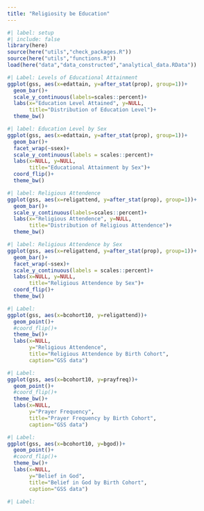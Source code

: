 ```yaml
---
title: "Religiosity be Education"
---
```


```r
#| label: setup
#| include: false
library(here)
source(here("utils","check_packages.R"))
source(here("utils","functions.R"))
load(here("data","data_constructed","analytical_data.RData"))
```



```r
#| Label: Levels of Educational Attainment
ggplot(gss, aes(x=edattain, y=after_stat(prop), group=1))+
  geom_bar()+
  scale_y_continuous(labels=scales::percent)+
  labs(x="Education Level Attained", y=NULL, 
       title="Distribution of Education Level")+
  theme_bw()
```



```r
#| label: Education Level by Sex
ggplot(gss, aes(x=edattain, y=after_stat(prop), group=1))+
  geom_bar()+
  facet_wrap(~ssex)+
  scale_y_continuous(labels = scales::percent)+
  labs(x=NULL, y=NULL, 
       title="Educational Attainment by Sex")+
  coord_flip()+
  theme_bw()
```



```r
#| label: Religious Attendence 
ggplot(gss, aes(x=religattend, y=after_stat(prop), group=1))+
  geom_bar()+
  scale_y_continuous(labels=scales::percent)+
  labs(x="Religious Attendence", y=NULL, 
       title="Distribution of Religious Attendence")+
  theme_bw()
```

```r
#| label: Religious Attendence by Sex
ggplot(gss, aes(x=religattend, y=after_stat(prop), group=1))+
  geom_bar()+
  facet_wrap(~ssex)+
  scale_y_continuous(labels = scales::percent)+
  labs(x=NULL, y=NULL, 
       title="Religious Attendence by Sex")+
  coord_flip()+
  theme_bw()
```



```r
#| Label: 
ggplot(gss, aes(x=bcohort10, y=religattend))+
  geom_point()+
  #coord_flip()+
  theme_bw()+
  labs(x=NULL,
       y="Religious Attendence",
       title="Religious Attendence by Birth Cohort",
       caption="GSS data")
```




```r
#| Label: 
ggplot(gss, aes(x=bcohort10, y=prayfreq))+
  geom_point()+
  #coord_flip()+
  theme_bw()+
  labs(x=NULL,
       y="Prayer Frequency",
       title="Prayer Frequency by Birth Cohort",
       caption="GSS data")
```

```r
#| Label: 
ggplot(gss, aes(x=bcohort10, y=bgod))+
  geom_point()+
  #coord_flip()+
  theme_bw()+
  labs(x=NULL,
       y="Belief in God",
       title="Belief in God by Birth Cohort",
       caption="GSS data")
```



```r
#| Label: 

```
